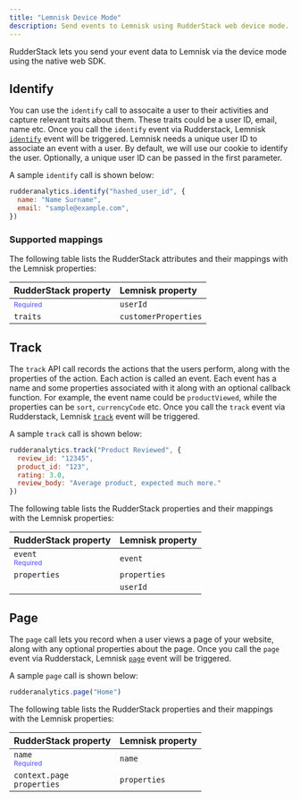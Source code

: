 ```yaml
---
title: "Lemnisk Device Mode"
description: Send events to Lemnisk using RudderStack web device mode.
---
```


RudderStack lets you send your event data to Lemnisk via the <Link to="/destinations/rudderstack-connection-modes/#device-mode">device mode</Link> using the native web SDK.

## Identify

You can use the <Link to="/event-spec/standard-events/identify">`identify`</Link> call to assocaite a user to their activities and capture relevant traits about them. These traits could be a user ID, email, name etc. Once you call the `identify` event via Rudderstack, Lemnisk [`identify`](https://lemnisk.gitbook.io/lemnisk-platform-documentation/events/identify) event will be triggered. Lemnisk needs a unique user ID to associate an event with a user. By default, we will use our cookie to identify the user. Optionally, a unique user ID can be passed in the first parameter.

A sample `identify` call is shown below:

```javascript
rudderanalytics.identify("hashed_user_id", {
  name: "Name Surname",
  email: "sample@example.com",
})
```

### Supported mappings

The following table lists the RudderStack attributes and their mappings with the Lemnisk properties:

| RudderStack property   | Lemnisk property  | 
| :-------------| :-----------------| 
|   <span style="color: #4D4DFF;font-size:12px;">Required</span> | `userId` |
| `traits` | `customerProperties` |

## Track

The `track` API call records the actions that the users perform, along with the properties of the action. Each action is called an event. Each event has a name and some properties associated with it along with an optional callback function. For example, the event name could be `productViewed`, while the properties can be `sort`, `currencyCode` etc. Once you call the `track` event via Rudderstack, Lemnisk [`track`](https://lemnisk.gitbook.io/lemnisk-platform-documentation/events/track) event will be triggered.

A sample `track` call is shown below:

```javascript
rudderanalytics.track("Product Reviewed", {
  review_id: "12345",
  product_id: "123",
  rating: 3.0,
  review_body: "Average product, expected much more."
})
```

The following table lists the RudderStack properties and their mappings with the Lemnisk properties:

| RudderStack property   | Lemnisk property  | 
| :-------------| :-----------------| 
| `event` <br/> <span style="color: #4D4DFF;font-size:12px;">Required</span> | `event` |
| `properties`  | `properties` |
|  | `userId` |

## Page

The <Link to="/event-spec/standard-events/page/">`page`</Link> call lets you record when a user views a page of your website, along with any optional properties about the page. Once you call the `page` event via Rudderstack, Lemnisk [`page`](https://lemnisk.gitbook.io/lemnisk-platform-documentation/events/page) event will be triggered.

A sample `page` call is shown below:

```javascript
rudderanalytics.page("Home")
```

The following table lists the RudderStack properties and their mappings with the Lemnisk properties:

| RudderStack property   | Lemnisk property  | 
| :-------------| :-----------------| 
| `name` <br/> <span style="color: #4D4DFF;font-size:12px;">Required</span> | `name` |
| `context.page` <br/> `properties` | `properties` |